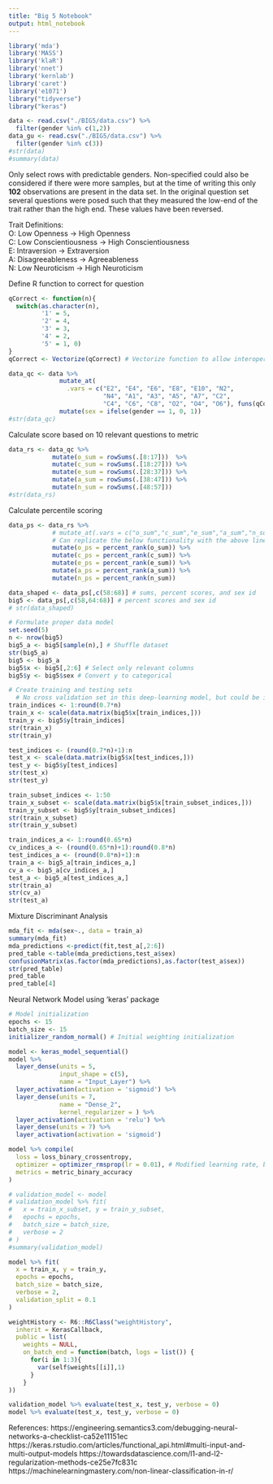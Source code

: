 ```yaml
---
title: "Big 5 Notebook"
output: html_notebook
---
```

```r
library('mda')
library('MASS')
library('klaR')
library('nnet')
library('kernlab')
library('caret')
library('e1071')
library("tidyverse")
library("keras")
```

```r
data <- read.csv("./BIG5/data.csv") %>% 
  filter(gender %in% c(1,2))
data_gu <- read.csv("./BIG5/data.csv") %>% 
  filter(gender %in% c(3))
#str(data)
#summary(data)
```
Only select rows with predictable genders. Non-specified could also be considered if there were more samples, but at the time of writing this only **102** observations are present in the data set. In the original question set several questions were posed such that they measured the low-end of the trait rather than the high end. These values have been reversed.

Trait Definitions:  
O: Low Openness           -> High Openness  
C: Low Conscientiousness  -> High Conscientiousness   
E: Intraversion           -> Extraversion  
A: Disagreeableness       -> Agreeableness  
N: Low Neuroticism        -> High Neuroticism   

Define R function to correct for question 
```r
qCorrect <- function(n){
  switch(as.character(n),
         '1' = 5,
         '2' = 4,
         '3' = 3,
         '4' = 2,
         '5' = 1, 0)
}
qCorrect <- Vectorize(qCorrect) # Vectorize function to allow interoperation with dplyr::mutate
```
```r
data_qc <- data %>%
              mutate_at(
                .vars = c("E2", "E4", "E6", "E8", "E10", "N2", 
                          "N4", "A1", "A3", "A5", "A7", "C2", 
                          "C4", "C6", "C8", "O2", "O4", "O6"), funs(qCorrect)) %>%
              mutate(sex = ifelse(gender == 1, 0, 1)) 
#str(data_qc)
```
Calculate score based on 10 relevant questions to metric
```r
data_rs <- data_qc %>% 
            mutate(o_sum = rowSums(.[8:17]))  %>%
            mutate(c_sum = rowSums(.[18:27])) %>% 
            mutate(e_sum = rowSums(.[28:37])) %>% 
            mutate(a_sum = rowSums(.[38:47])) %>%
            mutate(n_sum = rowSums(.[48:57]))
#str(data_rs)
```
Calculate percentile scoring
```r
data_ps <- data_rs %>%
            # mutate_at(.vars = c("o_sum","c_sum","e_sum","a_sum","n_sum"), funs(percent_rank)) 
            # Can replicate the below functionality with the above line, but this overwrites the columns
            mutate(o_ps = percent_rank(o_sum)) %>%
            mutate(c_ps = percent_rank(c_sum)) %>%
            mutate(e_ps = percent_rank(e_sum)) %>%
            mutate(a_ps = percent_rank(a_sum)) %>%
            mutate(n_ps = percent_rank(n_sum))

data_shaped <- data_ps[,c(58:68)] # sums, percent scores, and sex id
big5 <- data_ps[,c(58,64:68)] # percent scores and sex id
# str(data_shaped)
```

```r
# Formulate proper data model
set.seed(5)
n <- nrow(big5)
big5_a <- big5[sample(n),] # Shuffle dataset
str(big5_a)
big5 <- big5_a
big5$x <- big5[,2:6] # Select only relevant columns
big5$y <- big5$sex # Convert y to categorical
```

```r
# Create training and testing sets
  # No cross validation set in this deep-learning model, but could be implemented in the future
train_indices <- 1:round(0.7*n)
train_x <- scale(data.matrix(big5$x[train_indices,]))
train_y <- big5$y[train_indices]
str(train_x)
str(train_y)

test_indices <- (round(0.7*n)+1):n
test_x <- scale(data.matrix(big5$x[test_indices,]))
test_y <- big5$y[test_indices]
str(test_x)
str(test_y)

train_subset_indices <- 1:50
train_x_subset <- scale(data.matrix(big5$x[train_subset_indices,]))
train_y_subset <- big5$y[train_subset_indices]
str(train_x_subset)
str(train_y_subset)

train_indices_a <- 1:round(0.65*n)
cv_indices_a <- (round(0.65*n)+1):round(0.8*n)
test_indices_a <- (round(0.8*n)+1):n
train_a <- big5_a[train_indices_a,]
cv_a <- big5_a[cv_indices_a,]
test_a <- big5_a[test_indices_a,]
str(train_a)
str(cv_a)
str(test_a)

```

Mixture Discriminant Analysis
```r
mda_fit <- mda(sex~., data = train_a)
summary(mda_fit)
mda_predictions <-predict(fit,test_a[,2:6])
pred_table <-table(mda_predictions,test_a$sex)
confusionMatrix(as.factor(mda_predictions),as.factor(test_a$sex))
str(pred_table)
pred_table
pred_table[4]
```

Neural Network Model using 'keras' package
```r
# Model initialization
epochs <- 15
batch_size <- 15
initializer_random_normal() # Initial weighting initialization

model <- keras_model_sequential()
model %>%
  layer_dense(units = 5, 
              input_shape = c(5), 
              name = "Input_Layer") %>%
  layer_activation(activation = 'sigmoid') %>%
  layer_dense(units = 7,
              name = "Dense_2",
              kernel_regularizer = ) %>%
  layer_activation(activation = 'relu') %>%
  layer_dense(units = 7) %>%
  layer_activation(activation = 'sigmoid')

model %>% compile(
  loss = loss_binary_crossentropy,
  optimizer = optimizer_rmsprop(lr = 0.01), # Modified learning rate, being checked in logarithmic steps
  metrics = metric_binary_accuracy 
)

# validation_model <- model
# validation_model %>% fit(
#   x = train_x_subset, y = train_y_subset,
#   epochs = epochs,
#   batch_size = batch_size,
#   verbose = 2
# )  
#summary(validation_model)

model %>% fit(
  x = train_x, y = train_y,
  epochs = epochs,
  batch_size = batch_size,
  verbose = 2,
  validation_split = 0.1
)

```

```r
weightHistory <- R6::R6Class("weightHistory",
  inherit = KerasCallback,
  public = list(
    weights = NULL,
    on_batch_end = function(batch, logs = list()) {
      for(i in 1:3){
        var(self$weights[[i]],1)
      }
    }
))
```

```r
validation_model %>% evaluate(test_x, test_y, verbose = 0)
model %>% evaluate(test_x, test_y, verbose = 0)

```
References:
https://engineering.semantics3.com/debugging-neural-networks-a-checklist-ca52e11151ec
https://keras.rstudio.com/articles/functional_api.html#multi-input-and-multi-output-models
https://towardsdatascience.com/l1-and-l2-regularization-methods-ce25e7fc831c
https://machinelearningmastery.com/non-linear-classification-in-r/
